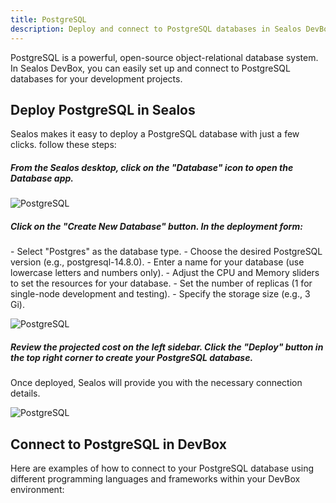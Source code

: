 ```yaml
---
title: PostgreSQL
description: Deploy and connect to PostgreSQL databases in Sealos DevBox
---
```


PostgreSQL is a powerful, open-source object-relational database system. In Sealos DevBox, you can easily set up and connect to PostgreSQL databases for your development projects.

## Deploy PostgreSQL in Sealos

Sealos makes it easy to deploy a PostgreSQL database with just a few clicks. follow these steps:

<div className='fd-steps [&_h5]:fd-step'>

<h5>From the Sealos desktop, click on the "Database" icon to open the Database app.</h5>

![PostgreSQL](./images/postgresql-1.jpeg)

<h5>Click on the "Create New Database" button. In the deployment form:</h5>
   - Select "Postgres" as the database type.
   - Choose the desired PostgreSQL version (e.g., postgresql-14.8.0).
   - Enter a name for your database (use lowercase letters and numbers only).
   - Adjust the CPU and Memory sliders to set the resources for your database.
   - Set the number of replicas (1 for single-node development and testing).
   - Specify the storage size (e.g., 3 Gi).

![PostgreSQL](./images/postgresql-2.png)

<h5>Review the projected cost on the left sidebar. Click the "Deploy" button in the top right corner to create your PostgreSQL database.</h5>

</div>

Once deployed, Sealos will provide you with the necessary connection details.

![PostgreSQL](./images/postgresql-3.png)

## Connect to PostgreSQL in DevBox

Here are examples of how to connect to your PostgreSQL database using different programming languages and frameworks within your DevBox environment:

<Cards>
  <Card title="Connect to PostgreSQL with Go in Sealos DevBox" href="./postgresql/go" />
  <Card title="Connect to PostgreSQL with Java in Sealos DevBox" href="./postgresql/java" />
  <Card title="Connect to PostgreSQL with Node.js in Sealos DevBox" href="./postgresql/nodejs" />
  <Card title="Connect to PostgreSQL with PHP in Sealos DevBox" href="./postgresql/php" />
  <Card title="Connect to PostgreSQL with Python in Sealos DevBox" href="./postgresql/python" />
  <Card title="Connect to PostgreSQL with Rust in Sealos DevBox" href="./postgresql/rust" />
</Cards>



